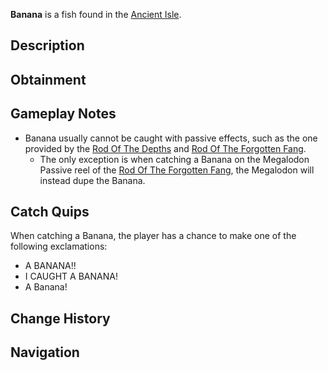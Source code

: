 {{FishInfobox
|image          = Banana.png
|rarity         = Secret
|sea            = First Sea
|location       = [[Ancient Isle]]
|sublocation    = 
|sources        = Fishing Rod
|nopassive      = 1
|radar_location = 
|xp             = 6900
|weather        = Rain
|time           = 
|season         = Summer
|bait           = 
|base_weight    = 1
|base_value     = 18500
|weight_range   = 0.6
|base_chance    = 0.005
|base_resil     = 45
}}
'''Banana''' is a {{Rarity|Secret}} fish found in the [[Ancient Isle]].

== Description ==
{{Description|A simple banana, rich in potassium. How did it get in the water?|Bestiary Entry}}

== Obtainment ==
{{Fish Availability|
Ancient Isle/Freshwater Pond
Ancient Isle/Surrounding Ocean
Ancient Isle/Waterfall
|top_rods      = 
Great Rod of Oscar\479.39\2766.5;
Leviathan's Fang Rod\467.67\4076.33;
Rapid Rod\463.02\21180.38;
Astralhook Rod\446.41\2895.27;
Ethereal Prism Rod\445.58\2911.64;
Lucky Rod\341.7\12026.15;
Training Rod\331.04\2265.86;
Frog Rod\347.05\14431.49;
Fast Rod\372.11\20199.62;
Firefly Rod\411.44\20030.46;
Fungal Rod\346.59\16025.18;
Wildflower Rod\333.35\14739.56;
Fischer's Rod\271.57\13531.1;
Seraphic Rod\426.64\2911.65;
No-Life Rod\415.97\3134.24;
Rod Of The Forgotten Fang\398.86\2839.98;
Trident Rod\390.51\2996.22;
Challenger's Rod\379.79\2903.61;
Free Spirit Rod\365.56\2804.85;
Rod Of The Depths\357.76\2611.79;
Rod Of The Exalted One\354.29\2452.41;
Zeus Rod\341.18\2538.33;
Verdant Shear Rod\331.52\2515.15;
Blazebringer Rod\323.96\2419.61;
Depthseeker Rod\303.66\2331.19;
Avalanche Rod\273.47\2109.45;
Volcanic Rod\265.85\1991.55;
Steady Rod\88.79\712.66
|recommended   = Ethereal Prism Rod
}}

== Gameplay Notes ==
* Banana usually cannot be caught with passive effects, such as the one provided by the [[Rod Of The Depths]] and [[Rod Of The Forgotten Fang]].
** The only exception is when catching a Banana on the Megalodon Passive reel of the [[Rod Of The Forgotten Fang]], the Megalodon will instead dupe the Banana.

== Catch Quips ==
When catching a Banana, the player has a chance to make one of the following exclamations:
* A BANANA!!
* I CAUGHT A BANANA!
* A Banana!

== Change History ==
{{Change History|{{subst:Current Version}}}}

== Navigation ==
{{Fish Navbox|Ancient Isle}}